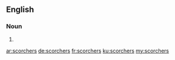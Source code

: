 ==English==

===Noun===
{{head|en|noun plural form}}

# {{plural of|scorcher|lang=en}}

[[ar:scorchers]]
[[de:scorchers]]
[[fr:scorchers]]
[[ku:scorchers]]
[[my:scorchers]]